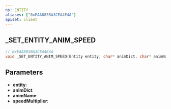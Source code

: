 ```yaml
---
ns: ENTITY
aliases: ["0xEAA885BA3CEA4E4A"]
apiset: client
---
```

## _SET_ENTITY_ANIM_SPEED

```c
// 0xEAA885BA3CEA4E4A
void _SET_ENTITY_ANIM_SPEED(Entity entity, char* animDict, char* animName, float speedMultiplier);
```


## Parameters
* **entity**:
* **animDict**:
* **animName**:
* **speedMultiplier**: